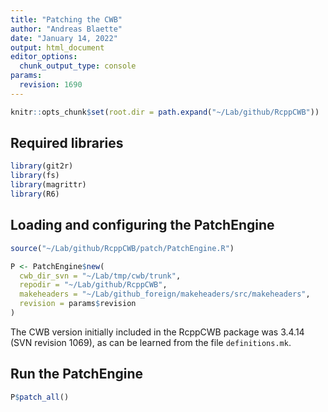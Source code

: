 ```yaml
---
title: "Patching the CWB"
author: "Andreas Blaette"
date: "January 14, 2022"
output: html_document
editor_options: 
  chunk_output_type: console
params:
  revision: 1690
---
```


```r
knitr::opts_chunk$set(root.dir = path.expand("~/Lab/github/RcppCWB"))
```


## Required libraries

```r
library(git2r)
library(fs)
library(magrittr)
library(R6)
```


## Loading and configuring the PatchEngine

```r
source("~/Lab/github/RcppCWB/patch/PatchEngine.R")
```


```r
P <- PatchEngine$new(
  cwb_dir_svn = "~/Lab/tmp/cwb/trunk",
  repodir = "~/Lab/github/RcppCWB",
  makeheaders = "~/Lab/github_foreign/makeheaders/src/makeheaders",
  revision = params$revision
)
```

The CWB version initially included in the RcppCWB package was 3.4.14 (SVN revision 1069), as can be learned from the file `definitions.mk`.


## Run the PatchEngine

```r
P$patch_all()
```
